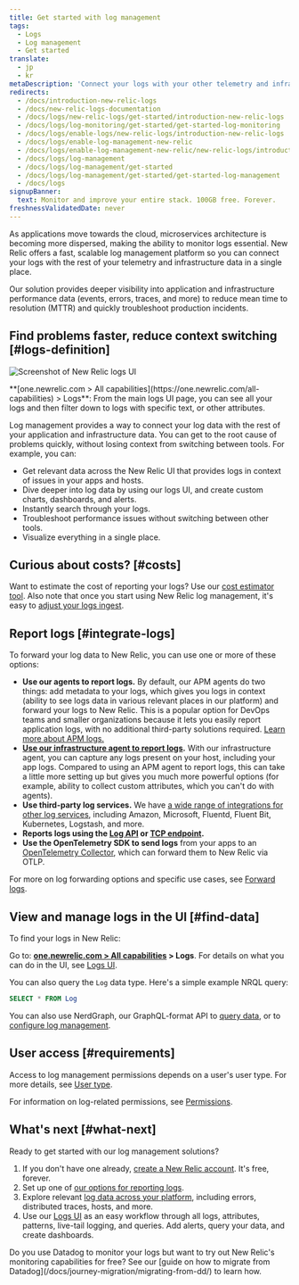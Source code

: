 ```yaml
---
title: Get started with log management
tags:
  - Logs
  - Log management
  - Get started
translate:
  - jp
  - kr
metaDescription: 'Connect your logs with your other telemetry and infrastructure data with the log management capabilities in New Relic.'
redirects:
  - /docs/introduction-new-relic-logs
  - /docs/new-relic-logs-documentation
  - /docs/logs/new-relic-logs/get-started/introduction-new-relic-logs
  - /docs/logs/log-monitoring/get-started/get-started-log-monitoring
  - /docs/logs/enable-logs/new-relic-logs/introduction-new-relic-logs
  - /docs/logs/enable-log-management-new-relic
  - /docs/logs/enable-log-management-new-relic/new-relic-logs/introduction-log-monitoring
  - /docs/logs/log-management
  - /docs/logs/log-management/get-started
  - /docs/logs/log-management/get-started/get-started-log-management
  - /docs/logs
signupBanner:
  text: Monitor and improve your entire stack. 100GB free. Forever.
freshnessValidatedDate: never
---
```



As applications move towards the cloud, microservices architecture is becoming more dispersed, making the ability to monitor logs essential. New Relic offers a fast, scalable log management platform so you can connect your logs with the rest of your telemetry and infrastructure data in a single place.  

Our <InlinePopover type="logs" /> solution provides deeper visibility into application and infrastructure performance data (events, errors, traces, and more) to reduce mean time to resolution (MTTR) and quickly troubleshoot production incidents.

## Find problems faster, reduce context switching [#logs-definition]

<img
  title="Screenshot of New Relic logs UI"
  alt="Screenshot of New Relic logs UI"
  src={logsMainLogsUi}
/>

<figcaption>
  **[one.newrelic.com > All capabilities](https://one.newrelic.com/all-capabilities) > Logs**: From the main logs UI page, you can see all your logs and then filter down to logs with specific text, or other attributes. 
</figcaption>

Log management provides a way to connect your log data with the rest of your application and infrastructure data. You can get to the root cause of problems quickly, without losing context from switching between tools. For example, you can:

* Get relevant data across the New Relic UI that provides logs in context of issues in your apps and hosts.
* Dive deeper into log data by using our logs UI, and create custom charts, dashboards, and alerts.
* Instantly search through your logs.
* Troubleshoot performance issues without switching between other tools.
* Visualize everything in a single place.

## Curious about costs? [#costs]

Want to estimate the cost of reporting your logs? Use our [cost estimator tool](https://newrelic.com/blog/nerdlog/estimate-data-cost). Also note that once you start using New Relic log management, it's easy to [adjust your logs ingest](/docs/data-apis/manage-data/manage-data-coming-new-relic). 

## Report logs [#integrate-logs]

To forward your log data to New Relic, you can use one or more of these options:

* **Use our <InlinePopover type="apm" /> agents to report logs.** By default, our APM agents do two things: add metadata to your logs, which gives you logs in context (ability to see logs data in various relevant places in our platform) and forward your logs to New Relic. This is a popular option for DevOps teams and smaller organizations because it lets you easily report application logs, with no additional third-party solutions required. [Learn more about APM logs.](/docs/apm/new-relic-apm/getting-started/get-started-logs-context)
* **[Use our infrastructure agent to report logs](/docs/logs/forward-logs/forward-your-logs-using-infrastructure-agent).** With our infrastructure agent, you can capture any logs present on your host, including your app logs. Compared to using an APM agent to report logs, this can take a little more setting up but gives you much more powerful options (for example, ability to collect custom attributes, which you can't do with <InlinePopover type="apm" /> agents). 
* **Use third-party log services.** We have [a wide range of integrations for other log services](/docs/logs/forward-logs/enable-log-management-new-relic), including Amazon, Microsoft, Fluentd, Fluent Bit, Kubernetes, Logstash, and more.
* **Reports logs using the [Log API](/docs/logs/log-api/introduction-log-api/) or [TCP endpoint](/docs/logs/log-api/use-tcp-endpoint-forward-logs-new-relic).**
* **Use the OpenTelemetry SDK to send logs** from your apps to an [OpenTelemetry Collector](/docs/more-integrations/open-source-telemetry-integrations/opentelemetry/best-practices/opentelemetry-best-practices-logs), which can forward them to New Relic via OTLP.

For more on log forwarding options and specific use cases, see [Forward logs](/docs/logs/forward-logs/enable-log-management-new-relic).

## View and manage logs in the UI [#find-data]

To find your logs in New Relic: 

Go to: **[one.newrelic.com > All capabilities](https://one.newrelic.com/all-capabilities) > Logs**. For details on what you can do in the UI, see [Logs UI](/docs/logs/ui-data/use-logs-ui).

You can also query the `Log` data type. Here's a simple example NRQL query:

```sql
SELECT * FROM Log
```

You can also use NerdGraph, our GraphQL-format API to [query data](/docs/apis/nerdgraph/examples/nerdgraph-nrql-tutorial), or to [configure log management](/docs/apis/nerdgraph/examples/nerdgraph-log-parsing-rules-tutorial). 

## User access [#requirements]

Access to log management permissions depends on a user's user type. For more details, see [User type](/docs/accounts/accounts-billing/new-relic-one-user-management/user-type#user-type-capabilities).

For information on log-related permissions, see [Permissions](/docs/accounts/accounts-billing/new-relic-one-user-management/user-permissions#logs).

## What's next [#what-next]

Ready to get started with our log management solutions?

1. If you don't have one already, [create a New Relic account](https://newrelic.com/signup). It's free, forever.
2. Set up one of [our options for reporting logs](#integrate-logs). 
3. Explore relevant [log data across your platform](/docs/apm/new-relic-apm/getting-started/get-started-logs-context#response-time-example), including errors, distributed traces, hosts, and more.
4. Use our [Logs UI](/docs/logs/ui-data/use-logs-ui) as an easy workflow through all logs, attributes, patterns, live-tail logging, and queries. Add alerts, query your data, and create dashboards.

<Callout variant="tip">
Do you use Datadog to monitor your logs but want to try out New Relic's monitoring capabilities for free? See our [guide on how to migrate from Datadog](/docs/journey-migration/migrating-from-dd/) to learn how.
</Callout>
